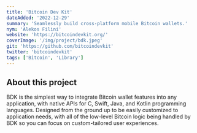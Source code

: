 ```yaml
---
title: 'Bitcoin Dev Kit'
dateAdded: '2022-12-29'
summary: 'Seamlessly build cross-platform mobile Bitcoin wallets.'
nym: 'Alekos Filini'
website: 'https://bitcoindevkit.org/'
coverImage: '/img/project/bdk.jpeg'
git: 'https://github.com/bitcoindevkit'
twitter: 'bitcoindevkit'
tags: ['Bitcoin', 'Library']
---
```


## About this project

BDK is the simplest way to integrate Bitcoin wallet features into any application, with native APIs for C, Swift, Java, and Kotlin programming languages. Designed from the ground up to be easily customized to application needs, with all of the low-level Bitcoin logic being handled by BDK so you can focus on custom-tailored user experiences.
